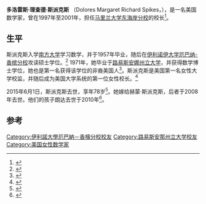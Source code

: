 {{Infobox scientist
|name              = 多洛雷斯·理查德·斯派克斯
|image             = 
|image_size        =  
|caption           = 
|birth_name        = Dolores Margaret Richard
|birth_date        = {{Birth date |1936|08|24}}
|birth_place       = {{USA}}[[路易斯安那州|路易斯安那州]][[巴吞鲁日|巴吞鲁日]]
|death_date        = {{death date and age|2015|6|1|1936|8|24}}
|death_place       = {{USA}}[[路易斯安那州|路易斯安那州]][[巴吞鲁日|巴吞鲁日]]
|nationality       = {{USA}}
|fields            = [[交换环|交换环]]
|workplaces        = {{le|马里兰大学东海岸分校|University of Maryland Eastern Shore}}
|doctoral_advisor = {{le|杰克·欧姆|Jack Ohm}}
|alma_mater        = [[路易斯安那州立大學|路易斯安那州立大學]]<br>[[伊利诺伊大学厄巴纳-香槟分校|伊利诺伊大学厄巴纳-香槟分校]]
|known_for         = 
|awards            = 瑟古德·马歇尔教育成就奖
}}
'''多洛雷斯·理查德·斯派克斯''' （Dolores Margaret Richard Spikes，{{bd|1936年|8月24日|2015年|6月1日}}），是一名美国数学家，曾在1997年至2001年，担任[[马里兰大学东海岸分校|马里兰大学东海岸分校]]的校长<ref>{{cite web|url = http://www.umes.edu/125/Content.aspx?id=36248|title = Dolores Spikes|publisher = University of Maryland Eastern Shore|author = Bill Robinson|accessdate = April 7, 2014|archive-date = 2017-02-22|archive-url = https://web.archive.org/web/20170222114116/https://www.umes.edu/125/Content.aspx?id=36248|dead-url = no}}</ref>。

==生平==
斯派克斯入学[[南方大学_(美国)|南方大学]]学习数学，并于1957年毕业，随后在[[伊利诺伊大学厄巴纳-香槟分校|伊利诺伊大学厄巴纳-香槟分校]]攻读硕士学位。<ref>{{cite news|title = Dolores Spikes, university president, dies at 78|url = http://www.washingtonpost.com/local/obituaries/dolores-spikes-university-president-dies-at-78/2015/06/01/ce487cc6-089d-11e5-95fd-d580f1c5d44e_story.html|accessdate = June 9, 2015|work = Washington Post|date = June 1, 2015|archive-date = 2016-03-10|archive-url = https://web.archive.org/web/20160310142035/https://www.washingtonpost.com/local/obituaries/dolores-spikes-university-president-dies-at-78/2015/06/01/ce487cc6-089d-11e5-95fd-d580f1c5d44e_story.html|dead-url = no}}</ref> 1971年，她毕业于[[路易斯安那州立大學|路易斯安娜州立大学]]，并获得数学博士学位，她也是第一名获得该学位的非裔美国人<ref name="buffalo">{{cite web|title = Dolores Richard Spikes|url = http://www.math.buffalo.edu/mad/PEEPS/spikes_dolores.html|work = Black Women in Mathematics|publisher = State University of New York - Buffalo|accessdate = April 5, 2014|archive-date = 2020-02-14|archive-url = https://web.archive.org/web/20200214071819/http://www.math.buffalo.edu/mad/PEEPS/spikes_dolores.html|dead-url = no}}</ref>。斯派克斯是美国第一名女性大学校监，并随后成为美国大学系统的第一位女性校长。<ref name="historymakers">{{cite web|title = Dolores R. Spikes|url = http://www.thehistorymakers.com/biography/dolores-r-spikes-41|work = Education Makers|publisher = The History Makers|accessdate = April 5, 2014|archive-date = 2016-08-24|archive-url = https://web.archive.org/web/20160824172316/http://www.thehistorymakers.com/biography/dolores-r-spikes-41|dead-url = no}}</ref>

2015年6月1日，斯派克斯去世，享年78岁<ref name="noa">{{cite web|url = http://www.theneworleansadvocate.com/news/12529256-123/dr-dolores-spikes-dies-at|title = Dolores Spikes, former Southern University president and education trailblazer, dies at age 78|work = New Orleans Advocate|accessdate = 1 June 2015|archive-date = 2016-03-25|archive-url = https://web.archive.org/web/20160325125512/http://www.theneworleansadvocate.com/news/12529256-123/dr-dolores-spikes-dies-at|dead-url = no}}</ref><span style="background-color: rgb(255, 255, 255);">。她嫁给</span>赫蒙·斯派克斯，后者于2008年去世。他们的孩子朗达去世于2010年<ref name="nyt">{{cite news|last1 = Grimes|first1 = William|title = Dolores Spikes, Trailblazer as President of Southern University, Dies at 78|url = http://www.nytimes.com/2015/06/09/us/dolores-spikes-trailblazer-as-president-of-southern-university-dies-at-78.html?hpw&rref=us&action=click&pgtype=Homepage&module=well-region&region=bottom-well&WT.nav=bottom-well&_r=0|accessdate = June 9, 2015|work = New York Times|date = June 8, 2015}}</ref>。

== 参考 ==
{{Reflist}}

{{DEFAULTSORT: Spikes, Dolores}}
[[Category:伊利諾大學厄巴納－香檳分校校友|Category:伊利諾大學厄巴納－香檳分校校友]]
[[Category:路易斯安那州立大学校友|Category:路易斯安那州立大学校友]]
[[Category:美国女性数学家|Category:美国女性数学家]]